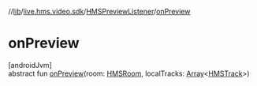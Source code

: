 //[lib](../../../index)/[live.hms.video.sdk](../index)/[HMSPreviewListener](index)/[onPreview](on-preview)

# onPreview

[androidJvm]\
abstract fun [onPreview](on-preview)(room: [HMSRoom](../../live.hms.video.sdk.models/-h-m-s-room/index), localTracks: [Array](https://kotlinlang.org/api/latest/jvm/stdlib/kotlin/-array/index.html)<[HMSTrack](../../live.hms.video.media.tracks/-h-m-s-track/index)>)
